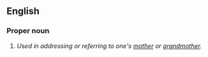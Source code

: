 ==English==

===Proper noun===
{{en-proper noun}}

# {{context|Southern US}} ''Used in addressing or referring to one's [[mother]] or [[grandmother]].''